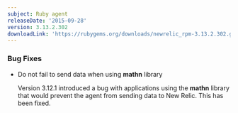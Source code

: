 ```yaml
---
subject: Ruby agent
releaseDate: '2015-09-28'
version: 3.13.2.302
downloadLink: 'https://rubygems.org/downloads/newrelic_rpm-3.13.2.302.gem'
---
```


### Bug Fixes

* Do not fail to send data when using **mathn** library

  Version 3.12.1 introduced a bug with applications using the **mathn** library that would prevent the agent from sending data to New Relic. This has been fixed.
